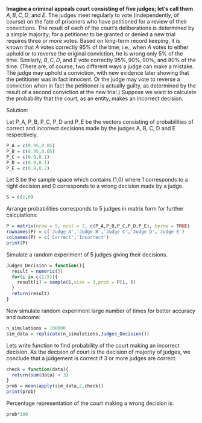 **Imagine a criminal appeals court consisting of five judges; let's call them** $A,B,C,D,$ and $E.$ The judges meet regularly to vote (independently, of course) on the fate of prisoners who have petitioned for a review of their convictions. The result of each of the court's deliberations is determined by a simple majority; for a petitioner to be granted or denied a new trial requires three or more votes. Based on long-term record keeping, it is known that $A$ votes correctly $95\%$ of the time; i.e., when $A$ votes to either uphold or to reverse the original conviction, he is wrong only $5\%$ of the time. Similarly, $B, C, D,$ and $E$ vote correctly $95\%,90\%,90\%,$ and $80\%$ of the time. (There are, of course, two different ways a judge can make a mistake. The judge may uphold a conviction, with new evidence later showing that the petitioner was in fact innocent. Or the judge may vote to reverse a conviction when in fact the petitioner is actually guilty, as determined by the result of a second conviction at the new trial.) Suppose we want to calculate the probability that the court, as an entity, makes an incorrect decision.

Solution:

Let P_A, P_B, P_C, P_D and P_E be the vectors consisting of probabilities of correct and incorrect decisions made by the judges A, B, C, D and E respectively.

```{r}
P_A = c(0.95,0.05)
P_B = c(0.95,0.05)
P_C = c(0.9,0.1)
P_D = c(0.9,0.1)
P_E = c(0.8,0.2)
```
Let S be the sample space which contains (1,0) where 1 corresponds to a right decision and 0 corresponds to a wrong decision made by a judge.
```{r}
S = c(1,0)
```
Arrange probabilities corresponds to 5 judges in matrix form for further calculations: 
```{r}
P = matrix(nrow = 5, ncol = 2, c(P_A,P_B,P_C,P_D,P_E), byrow = TRUE)
rownames(P) = c('Judge A','Judge B','Judge C','Judge D','Judge E')
colnames(P) = c('Correct','Incorrect')
print(P)
```
Simulate a random experiment of 5 judges giving their decisions.
```{r}
Judges_Decision = function(){
  result = numeric(5)
  for(i in c(1:5)){
    result[i] = sample(S,size = 1,prob = P[i, ])
  }
  return(result)
}
```
Now simulate random experiment large number of times for better accuracy and outcome:
```{r}
n_simulations = 100000
sim_data = replicate(n_simulations,Judges_Decision())
```
Lets write function to find probability of the court making an incorrect decision. As the decision of court is the decision of majority of judges, we conclude that a judgement is correct if 3 or more judges are correct.
```{r}
check = function(data){
  return(sum(data) < 3)
}
prob = mean(apply(sim_data,2,check))
print(prob)
```
Percentage representation of the court making a wrong decision is:
```{r}
prob*100
```


